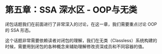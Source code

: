 # 第五章：SSA 深水区 - OOP与无类

闭包话题我们在前面进行了非常深入的讨论，在这一章，我们需要重点讨论 OOP 的 SSA 形态。

这个话题非常需要依赖读者对闭包的理解，我们在无类（Classless）系统构建的时候，需要用到闭包的各种概念来辅助理解修改资深成员和不同容器的值。


